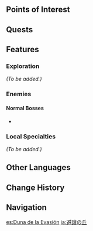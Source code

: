 {{Stub|Points of interest, features, enemies, or interactables available in the area.}}
{{Location Infobox
|image        = The Dune of Elusion.png
|type         = Subarea
|region       = Sumeru
|subregion    = Great Red Sand
|area         = Hypostyle Desert
}}
{{Location Intro}}

==Points of Interest==
{{Locations by Category Table|type=Points of Interest}}

==Quests==
{{Quests by Category List|heo=1}}

==Features==
===Exploration===
''(To be added.)''
===Enemies===
====Normal Bosses====
* {{Enemy|Algorithm of Semi-Intransient Matrix of Overseer Network}}
<!--
====Elite Enemies====
====Common Enemies====
-->
===Local Specialties===
''(To be added.)''
<!--
===Interactables===
==Trivia==
-->
==Other Languages==
{{Other Languages
|en      = The Dune of Elusion
|zhs     = 避让之丘
|zhs_rm  = Bìràng zhī Qiū
|zht     = 避讓之丘
|zht_rm  = Bìràng zhī Qiū
|zh_tl   = The Hill of Avoidance
|ja      = {{Rubi|避|ひ|譲|じょう}}の{{Rubi|丘|おか}}
|ja_rm   = Hijou no Oka
|ja_tl   = The Hill of Avoidance
|ko      = 도피의 언덕
|ko_rm   = Dopi-ui Eondeok
|ko_tl   = The Hill of Elusion
|es      = Duna de la Evasión
|es_tl   = Dune of the Evasion
|fr      = Dune d'élusion
|fr_tl   = Dune of Elusion
|ru      = Дюна Ухищрения
|ru_tl   = The Dune of Tricks
|th      = The Dune of Elusion
|vi      = Đồi Xa Lánh
|vi_tl   = 
|de      = Düne der Vermeidung
|de_tl   = Dune of Avoidance
|id      = The Dune of Elusion
|pt      = Duna da Elusão
|pt_tl   = 
|tr      = Kurtuluş Kumulu
|tr_tl   = 
|it      = Duna dell'Elusione
|it_tl   = Dune of Elusion
}}

==Change History==
{{Change History|3.1}}

==Navigation==
{{Area Navbox|Sumeru}}

[[es:Duna de la Evasión]]
[[ja:避譲の丘]]